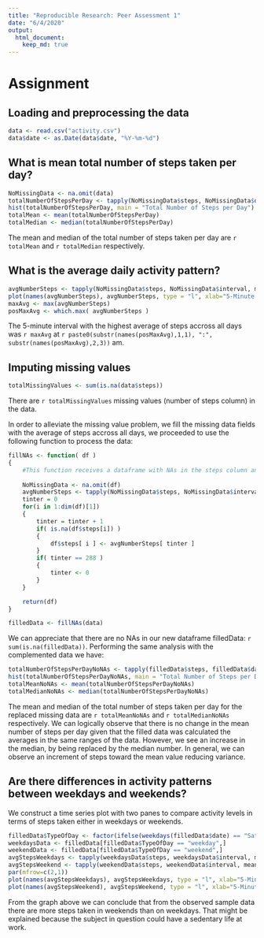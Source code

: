 ```yaml
---
title: "Reproducible Research: Peer Assessment 1"
date: "6/4/2020"
output: 
  html_document:
    keep_md: true
---
```


# Assignment 

## Loading and preprocessing the data
```r
data <- read.csv("activity.csv")
data$date <- as.Date(data$date, "%Y-%m-%d")
```

## What is mean total number of steps taken per day?
```r
NoMissingData <- na.omit(data)
totalNumberOfStepsPerDay <- tapply(NoMissingData$steps, NoMissingData$date, sum)
hist(totalNumberOfStepsPerDay, main = "Total Number of Steps per Day")
totalMean <- mean(totalNumberOfStepsPerDay)
totalMedian <- median(totalNumberOfStepsPerDay)
```

The mean and median of the total number of steps taken per day are `r totalMean` and `r totalMedian` respectively.

## What is the average daily activity pattern?
```r
avgNumberSteps <- tapply(NoMissingData$steps, NoMissingData$interval, mean)
plot(names(avgNumberSteps), avgNumberSteps, type = "l", xlab="5-Minute Time Interval in a Day", ylab="Average Number of Steps Across All Days") 
maxAvg <- max(avgNumberSteps)
posMaxAvg <- which.max( avgNumberSteps ) 
```

The 5-minute interval with the highest average of steps accross all days was `r maxAvg` at `r paste0(substr(names(posMaxAvg),1,1), ":", substr(names(posMaxAvg),2,3))` am.

## Imputing missing values
```r
totalMissingValues <- sum(is.na(data$steps))
```

There are `r totalMissingValues` missing values (number of steps column) in the data.

In order to alleviate the missing value problem, we fill the missing data fields with the average of steps accross all days, we proceeded to use the following function to process the data:

```r
fillNAs <- function( df )
{
	#This function receives a dataframe with NAs in the steps column and replaces them with the average number of steps by interval accross all days.
	
	NoMissingData <- na.omit(df)
	avgNumberSteps <- tapply(NoMissingData$steps, NoMissingData$interval, mean)
	tinter = 0
	for(i in 1:dim(df)[1])
	{
		tinter = tinter + 1
		if( is.na(df$steps[i]) )
		{
			df$steps[ i ] <- avgNumberSteps[ tinter ]
		}
		if( tinter == 288 )
		{
			tinter <- 0
		}		
	}

	return(df)	
}

filledData <- fillNAs(data)
```

We can appreciate that there are no NAs in our new dataframe filledData: `r sum(is.na(filledData))`.
Performing the same analysis with the complemented data we have:

```r
totalNumberOfStepsPerDayNoNAs <- tapply(filledData$steps, filledData$date, sum)
hist(totalNumberOfStepsPerDayNoNAs, main = "Total Number of Steps per Day by Replacing Missing Data")
totalMeanNoNAs <- mean(totalNumberOfStepsPerDayNoNAs)
totalMedianNoNAs <- median(totalNumberOfStepsPerDayNoNAs)
```

The mean and median of the total number of steps taken per day for the replaced missing data are `r totalMeanNoNAs` and `r totalMedianNoNAs` respectively. We can logically observe that there is no change in the mean number of steps per day given that the filled data was calculated the averages in the same ranges of the data. However, we see an increase in the median, by being replaced by the median number.
In general, we can observe an increment of steps toward the mean value reducing variance.

## Are there differences in activity patterns between weekdays and weekends?

We construct a time series plot with two panes to compare activity levels in terms of steps taken either in weekdays or weekends.

```r
filledData$TypeOfDay <- factor(ifelse(weekdays(filledData$date) == "Saturday" | weekdays(filledData$date) == "Sunday", "weekend", "weekday"))
weekdaysData <- filledData[filledData$TypeOfDay == "weekday",]
weekendData <- filledData[filledData$TypeOfDay == "weekend",]
avgStepsWeekdays <- tapply(weekdaysData$steps, weekdaysData$interval, mean)
avgStepsWeekend <- tapply(weekendData$steps, weekendData$interval, mean)
par(mfrow=c(2,1))
plot(names(avgStepsWeekdays), avgStepsWeekdays, type = "l", xlab="5-Minute Time Interval in a Day", ylab="Weekdays")
plot(names(avgStepsWeekend), avgStepsWeekend, type = "l", xlab="5-Minute Time Interval in a Day", ylab="Weekends")
```

From the graph above we can conclude that from the observed sample data there are more steps taken in weekends than on weekdays. That might be explained because the subject in question could have a sedentary life at work.